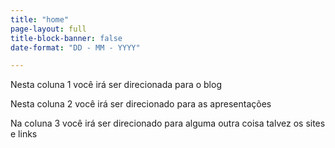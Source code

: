 ```yaml
---
title: "home"
page-layout: full
title-block-banner: false
date-format: "DD - MM - YYYY"

---
```


::: {.grid}
::: {.g-col-lg-4 .g-col-12}

Nesta coluna 1 você irá ser direcionada para o blog

:::

::: {.g-col-lg-4 .g-col-12}

Nesta coluna 2 você irá ser direcionado para as apresentações

:::

::: {.g-col-lg-4 .g-col-12}

Na coluna 3 você irá ser direcionado para alguma outra coisa talvez os sites e links

:::

:::